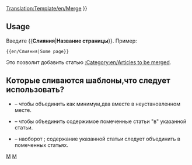 <noinclude>[[Translation:Template/en/Merge]]</noinclude><noinclude>
</noinclude>
{{en/Ambox| type  = move
| image = merge.png
| text  =  {{#IF: {{{1|}}} |It has been suggested that this article or section be <span class="plainlinks">[http://en.wikipedia.org/wiki/Wikipedia:Merging merged]</span> with<!--
--> ''[[:{{NAMESPACE}}:{{{1}}}|{{{1}}}]]''. ([[:{{NAMESPACE}} talk:{{{1}}}|Discuss]]) | Страница,имя было поставлено, исправить или удалить шаблон
}} }}<includeonly>{{{2|[[Category:en/Articles to be merged|{{PAGENAME}}]]}}}</includeonly><noinclude>

==Usage==
Введите <nowiki>{{</nowiki>'''Слияния'''|'''Название страницы'''<nowiki>}}</nowiki>. Пример:
<pre>{{en/Слияния|Some page}}</pre>
Это позволит добавить статью [[:Category:en/Articles to be merged]].

== Которые сливаются шаблоны,что следует использовать? ==
* {{en/S|Слияния/Ru}} &ndash; чтобы объединить как минимум,два вместе в неустановленном месте.
* {{en/S|Mergeto}} &ndash; чтобы объединить содержимое помеченные статьи "в" указанной статьи.
* {{en/S|Mergefrom}} &ndash; наоборот {{en/S|Mergeto}}; содержание указанной статьи следует объединить в помеченных статьях.

[[Category:en/Templates|M]][[Category:en/Message boxes|M]]</noinclude>